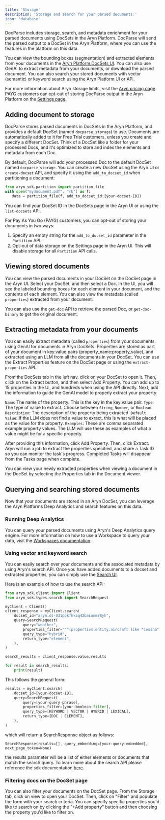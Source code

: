 ```yaml
---
title: 'Storage'
description: 'Storage and search for your parsed documents.'
icon: 'database'
---
```


DocParse includes storage, search, and metadata enrichment for your parsed documents using DocSets in the Aryn Platform. DocParse will send the parsed output to a DocSet in the Aryn Platform, where you can use the features in the platform on this data.

You can view the bounding boxes (segmentation) and extracted elements from your documents in the [Aryn Platform DocSets UI](https://app.aryn.ai/docsets). You can also use GenAI to extract metadata from your documents, or download the parsed document. You can also search your stored documents with vector (semantic) or keyword search using the Aryn Platform UI or API.

For more information about Aryn storage limits, visit the [Aryn pricing page](https://www.aryn.ai/pricing). PAYG customers can opt-out of storing DocParse output in the Aryn Platform on the [Settings page](https://app.aryn.ai/settings).

## Adding document to storage

DocParse stores parsed documents in DocSets in the Aryn Platform, and provides a default DocSet (named `docparse_storage`) to use. Documents are automatically added to it for Free Trial customers, unless you create and specify a different DocSet. Think of a DocSet like a folder for your processed Docs, and it's optimized to store and index the elements and metadata from each Doc.

By default, DocParse will add your processed Doc to the default DocSet named `docparse_storage`. You can create a new DocSet using the Aryn UI or `create-docset` API, and specify it using the `add_to_docset_id` when partitioning a document:


```python
from aryn_sdk.partition import partition_file
with open("mydocument.pdf", "rb") as f:
   data = partition_file(f, add_to_docset_id:[your-docset-ID])
```

You can find your DocSet ID in the DocSets page in the Aryn UI or using the `list-docsets` API.

For Pay As You Go (PAYG) customers, you can opt-out of storing your documents in two ways:

1. Specify an empty string for the `add_to_docset_id` parameter in the `Partition` API.
2. Opt-out of data storage on the Settings page in the Aryn UI. This will disable storage for all `Partition` API calls.


## Viewing stored documents

You can view the parsed documents in your DocSet on the DocSet page in the Aryn UI. Select your DocSet, and then select a Doc. In the UI, you will see the labeled bounding boxes for each element in your document, and the contents of each element. You can also view the metadata (called `properties`) extracted from your document.

You can also use the `get-doc` API to retrieve the parsed Doc, or `get-doc-binary` to get the original document.


## Extracting metadata from your documents

You can easily extract metadata (called `properties`) from your documents using GenAI for documents in Aryn DocSets. Properties are stored as part of your document in key:value pairs (property_name:property_value), and extracted using an LLM from all the documents in your DocSet. You can use the Extract Properties feature on the DocSet page or using the `extract-properties` API.

From the DocSets tab in the left nav, click on your DocSet to open it. Then, click on the Extract button, and then select Add Property. You can add up to 15 properties in the UI, and hundreds when using the API directly. Next, add the information to guide the GenAI model to properly extract your property:

`Name`: The name of the property. This is the key in the key:value pair.
`Type`: The type of value to extract. Choose between `String`, `Number`, or `Boolean`.
`Description`: The description of the property being extracted.
`Default Value`: If the LLM does not find a value to exract, this is what will be placed as the value for the property.
`Examples`: These are comma separated example property values. The LLM will use these as examples of what a value might be for a specific property.


After providing this information, click Add Property. Then, click Extract. Aryn will run a job to extract the properties specified, and share a Task ID so you can monitor the task's progress. Completed Tasks will disappear from the Tasks page when complete.

You can view your newly extracted properties when viewing a document in the DocSet by selecting the Properties tab in the Document viewer.


## Querying and searching stored documents

Now that your documents are stored in an Aryn DocSet, you can leverage the Aryn Platforms Deep Analytics and search features on this data.

### Running Deep Analytics

You can query your parsed documents using Aryn's Deep Analytics query engine. For more information on how to use a Workspace to query your data, visit the [Workspaces documentation](aryn-platform/querying-data/deep-analytics/using_workspaces).


### Using vector and keyword search

You can easily search over your documents and the associated metadata by using Aryn's search API. Once you have added documents to a docset and extracted properties, you can simply use the [Search UI](aryn-platform/querying-data/search/using_search_ui).

Here is an example of how to use the search API:

```python
from aryn_sdk.client import Client
from aryn_sdk.types.search import SearchRequest

myClient = Client()
client_response = myClient.search(
    docset_id="aryn:ds-031ppkfhkzq42baiunmr8yh",
    query=SearchRequest(
        query="weather",
        properties_filter="""(properties.entity.aircraft like "Cessna") and (properties.entity.operator <> "n/a") and (properties.entity.lowestCloudCondition = "Clear")""",
        query_type="hybrid",
        return_type="element",
    ),
)

search_results = client_response.value.results

for result in search_results:
    print(result)
```

This follows the general form:

```python
results = myClient.search(
    docset_id=[your-docset-ID],
    query=SearchRequest(
        query=[your-query-phrase],
        properties_filter=[your-boolean-filter],
        query_type=[KEYWORD | VECTOR | HYBRID | LEXICAL],
        return_type=[DOC | ELEMENT],
    ),
)
```

which will return a SearchResponse object as follows:

```
SearchResponse(results=[], query_embedding=[your-query-embedded], next_page_token=None)
```

the results parameter will be a list of either elements or documents that match the search query. To learn more about the search API please reference the sdk documentation [here](../sdk-reference/query.mdx).

### Filtering docs on the DocSet page

You can also filter your documents on the DocSet page. From the Storage tab, click on view to open your DocSet. Then, click on "Filter" and populate the form with your search criteria. You can specify specific properties you'd like to search on by clicking the "+Add property" button and then choosing the property you'd like to filter on.
